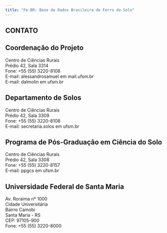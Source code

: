 ```yaml
---
title: "Fe-BR: Base de Dados Brasileira de Ferro do Solo"
---
```


## CONTATO

## Coordenação do Projeto

Centro de Ciências Rurais<br>
Prédio 42, Sala 3314<br>
Fone: +55 (55) 3220-8108<br>
E-mail: alessandrosamuel em mail.ufsm.br<br>
E-mail: dalmolin em ufsm.br<br>

## Departamento de Solos

Centro de Ciências Rurais<br>
Prédio 42, Sala 3309<br>
Fone: +55 (55) 3220-8108<br>
E-mail: secretaria.solos em ufsm.br<br>

## Programa de Pós-Graduação em Ciência do Solo

Centro de Ciências Rurais<br>
Prédio 42, Sala 3308<br>
Fone: +55 (55) 3220-8157<br>
E-mail: ppgcs em ufsm.br<br>

## Universidade Federal de Santa Maria

Av. Roraima nº 1000<br>
Cidade Universitária<br>
Bairro Camobi<br>
Santa Maria - RS<br>
CEP: 97105-900<br>
Fone: +55 (55) 3220-8000<br>

